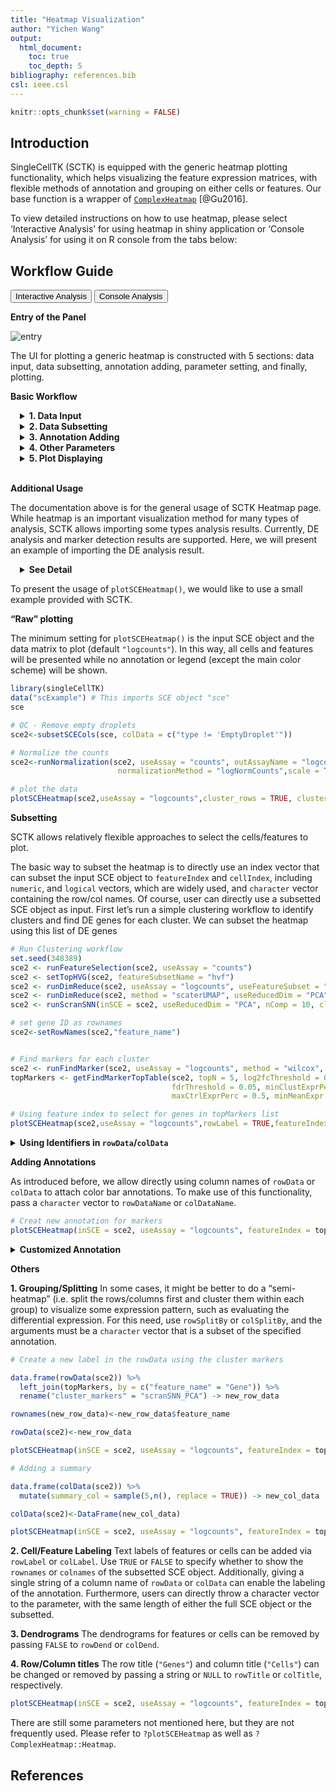 ```yaml
---
title: "Heatmap Visualization"
author: "Yichen Wang"
output:
  html_document:
    toc: true
    toc_depth: 5
bibliography: references.bib
csl: ieee.csl
---
```


```r
knitr::opts_chunk$set(warning = FALSE)
```

````{=html}
<head>
<meta name="viewport" content="width=device-width, initial-scale=1">
</head>
<body>
````

## Introduction

SingleCellTK (SCTK) is equipped with the generic heatmap plotting functionality, which helps visualizing the feature expression matrices, with flexible methods of annotation and grouping on either cells or features. Our base function is a wrapper of [`ComplexHeatmap`](https://rdrr.io/bioc/ComplexHeatmap/) [@Gu2016]. 

To view detailed instructions on how to use heatmap, please select 'Interactive Analysis' for using heatmap in shiny application or 'Console Analysis' for using it on R console from the tabs below: <br>

## Workflow Guide

````{=html}
<div class="tab">
  <button class="tablinks" onclick="openTab(event, 'interactive')" id="ia-button">Interactive Analysis</button>
  <button class="tablinks" onclick="openTab(event, 'console')" id="console-button">Console Analysis</button>
</div>

<div id="interactive" class="tabcontent">
````

**Entry of the Panel**

![entry](ui_screenshots/heatmap/hm_ui_entry.png)\

The UI for plotting a generic heatmap is constructed with 5 sections: data input, data subsetting, annotation adding, parameter setting, and finally, plotting.  

**Basic Workflow**

````{=html}
 <style>
div.offset { background-color:inherit ; border-radius: 5px; margin-left: 15px;}
</style>
<div class = "offset">
<details>
  <summary><b>1. Data Input</b></summary>
```` 

![](ui_screenshots/heatmap/hm_ui_main1.png)\

The data used for plotting a heatmap can only be a feature expression matrix, technically called `assay` in R language. This will be set at the selection input **"Assay to Plot"**.  

There is a second selection called **"Import from analysis"** which is used for the fast setting of plotting a differential expression (DE) analysis or marker detection specific style. The detail of this feature will be introduced [later](#additional-usage).  

````{=html}
</details>
<details>
  <summary><b>2. Data Subsetting</b></summary>
```` 

![](ui_screenshots/heatmap/hm_ui_main2_1.png)\

Similar to the condition definition in the DE analysis panel, here SCTK also adopts a data table to do a filtering and select the cells and features, in order to maintain the maximum flexibility. By default, all the cell annotation available will be displayed as shown in the screenshot above, as well as the feature annotation.  

Generally, to make a selection, users will first find the annotations which can define the cells or features of interests, apply the filter, and then press **"Add all filtered"** to finish the selection. When there is no applicable annotation, we also allow manually entering a list of cell/feature identifiers to specify the contents to be plotted.  

````{=html}
<details>
  <summary><b>Filter by Categorical Variables</b></summary>
````

![](ui_screenshots/heatmap/hm_ui_main2_1_2.png)\

To make the operation cleaner, user can choose to only display the annotation classes of interests at the multi-selection input **"Columns to display"**. The outcome will look like the screenshot above. When the annotation of interests is categorical (in terms of R language, a `character` or `logical` vector or a `factor`), filters can be applied by selecting the categories of interest, at the boxes under the variable names.  

````{=html}
</details>
<details>
  <summary><b>Filter by Continuous Variables</b></summary>
```` 

![](ui_screenshots/heatmap/hm_ui_main2_1_3.png)\

The screenshots above demonstrates how to filer by limiting a range to a continuous data (in R, a `numeric` or `integer` vector).  

````{=html}
</details>
<details>
  <summary><b>Select by Entering A List</b></summary>
```` 

![](ui_screenshots/heatmap/hm_ui_main2_2.png)\

Finally, if there is no applicable annotation to use, SCTK provides a third tab that allows direct pasting a list of unique cell/feature identifiers. As shown above.  

The identifiers pasted to the text box should be able to uniquely identify the cells or features, and they have to be able to be found in the background information (i.e. the background `SingleCellExperiment` (SCE) object). However, they do not necessarily have to be the default identifiers. That is to say, identifiers that can be found in existing annotation are also acceptable. To accomplish this, users only need to select what class of annotation they intend to use at the selection input **"Match input cell/feature identifiers by"**. Note that the option "Row Names" indicates the default identifier when no annotation is available.  

For example, usually in a "cellRanger" style data, the default feature identifiers would usually be "Ensembl IDs", while "gene symbols" will be embedded in the feature annotation. When users only have a list of genes symbol, they can directly use this list, and select the annotation for "gene symbol", instead of going for some other external tools to transfer the "symbols" into "IDs".  

````{=html}
</details>
</details>
<details>
  <summary><b>3. Annotation Adding</b></summary>
```` 

![](ui_screenshots/heatmap/hm_ui_main3_1.png)\

In this sub-panel, users can attach the annotations to be shown in the heatmap legend, and changes in colors are allowed. As mentioned previously, there are two types of values - categorical and continuous. 

````{=html}
<details>
  <summary><b>Color Settings for Categorical Annotation</b></summary>
```` 

For categorical information, the color setting will look like the screenshot above. Each category will be displayed with a color input. Users can click on the color box to change the color for a specific category if needed.  

Note that when categorical annotation is wanted but too many categories are detected, SCTK will not display any color selection but set it with default color scheme, in order to avoid a UI "overflow". 

````{=html}
</details>
<details>
  <summary><b>Color Settings for Continuous Annotation</b></summary>
```` 

![](ui_screenshots/heatmap/hm_ui_main3_2.png)\

While for a continuous value, users will still be asked if the value is categorical or continuous. The reason is that, technically, sometimes there are annotations generated in a continuous numeric data type but indicating categorical information, such as clusters labeled with integers. If users select "Categorical", the similar color selections will be displayed as in the previous screenshot (Refer to the previous folded paragraph). If "Continuous" is selected, a different color selection UI will be shown, as the screenshot above. Here users will be asked to set two colors for a color gradient.  

````{=html}
</details>
</details>
<details>
  <summary><b>4. Other Parameters</b></summary>
```` 

![](ui_screenshots/heatmap/hm_ui_main4.png)\

This is the last sub-panel for the generic heatmap setting before users can generate a plot. 

- Heatmap splitting - multi-selection inputs **"Split columns (cell) by"** and **"Split rows (feature) by"**. By splitting the heatmap in row/column, the clustering of rows/columns will be performed in each splitted group separately. The procedure is also called semi-heatmap in some cases. 
- Label adding - checkbox inputs **"Add cell/feature labels"**. The labels added here are text identifiers attached next to each row/column. Not recommanded when there are a large amount of features/cells to plot. 
- Dendrogram adding - checkbox inputs **"Show dendrograms for"**. Adding the dendrogram of cell/feature clustering to the top/left. The dendrograms will also be splitted if the heatmap splitting is also requested. 
- Normalization - checkbox input **"Z-Score SCale"**. Whether to perform z-score normalization to the data matrix to plot. 
- Value trimming - numeric sliding input **"Trim"**. Trim the value in the data matrix to plot to the closer bound of a range if a value is out of the range. The numeric slider UI dynamically changes with the data if normalized. 
- Heatmap color setting - **"Color Scheme"**. User can set the colors of the highest value, the lowest value and the middle value for the heatmap. Meanwhile, some frequently used presets are also provided. s

````{=html}
</details>
<details>
  <summary><b>5. Plot Displaying</b></summary>
```` 

![](ui_screenshots/heatmap/hm_ui_plot1.png)\

After going over all the settings shown in the screenshots of the previous sections, users can confirm to generate a heatmap by clicking on the button **"Plot Heatmap"**. A heatmap in the screenshot above will be generated at the bottom region of the UI.  

````{=html}
</details>
</div>
<br>
```` 

**Additional Usage**

The documentation above is for the general usage of SCTK Heatmap page. While heatmap is an important visualization method for many types of analysis, SCTK allows importing some types analysis results. Currently, DE analysis and marker detection results are supported. Here, we will present an example of importing the DE analysis result.  

````{=html}
<div class = "offset">
<details>
  <summary><b>See Detail</b></summary>
```` 

![](ui_screenshots/heatmap/hm_ui_de_1.png)\

First, users need to go back to the top of the Heatmap panel, and find **"Import from analysis"** selection input. On selecting `"Differential Expression"`, the session will scan the background data and show a list of the analysis information for users to choose from. After selecting the analysis of interests, click **"Import"**.  

The import functionality will automatically fill most of the options afterwards, including making up some temporary DE specific annotations and subset the data accordingly. 

![](ui_screenshots/heatmap/hm_ui_de_2.png)\
![](ui_screenshots/heatmap/hm_ui_de_3.png)\

Note that the features automatically selected are all of the ones stored to the result. In other words, this is affected by the parameters used when running the DE analysis. However, sometimes users might not want to plot all of them but apply some further filters instead. For example, using features with the absolute value of Log2FC greater than `1` usually produces cleaner figure, than setting that bound to `0.25`. To apply this filter in the UI, users need to click on the input box below the column title in the table. If the column is for categorical information, then just click on the categories of interests; else if it is numeric, users can either manually drag the sliders or type a "formula" into the input box. The formula follows the rule: `{low}...{high}`, where one of the two bounds can be omitted for a one-end range. For example if users want to apply a filter described above for Log2FC values, they need to first click **"Clear selection"**, type `1...` , click **"Add all filtered"**, then type `...-1`, and click **"Add all filtered"** again.  

![](ui_screenshots/heatmap/hm_ui_de_8.png)\

Other heatmap settings will also be automatically filled for a DE specific heatmap.  

![](ui_screenshots/heatmap/hm_ui_de_4.png)\
![](ui_screenshots/heatmap/hm_ui_de_5.png)\
![](ui_screenshots/heatmap/hm_ui_de_6.png)\
![](ui_screenshots/heatmap/hm_ui_de_7.png)\

````{=html}
</details>
</div>
</div>

<div id="console" class="tabcontent">
````

To present the usage of `plotSCEHeatmap()`, we would like to use a small example provided with SCTK. 

**"Raw" plotting**

The minimum setting for `plotSCEHeatmap()` is the input SCE object and the data matrix to plot (default `"logcounts"`). In this way, all cells and features will be presented while no annotation or legend (except the main color scheme) will be shown.  

```R
library(singleCellTK)
data("scExample") # This imports SCE object "sce"
sce

# QC - Remove empty droplets
sce2<-subsetSCECols(sce, colData = c("type != 'EmptyDroplet'"))

# Normalize the counts 
sce2<-runNormalization(sce2, useAssay = "counts", outAssayName = "logcounts",
                        normalizationMethod = "logNormCounts",scale = TRUE)

# plot the data
plotSCEHeatmap(sce2,useAssay = "logcounts",cluster_rows = TRUE, cluster_columns = TRUE)
```

**Subsetting**

SCTK allows relatively flexible approaches to select the cells/features to plot.  

The basic way to subset the heatmap is to directly use an index vector that can subset the input SCE object to `featureIndex` and `cellIndex`, including `numeric`, and `logical` vectors, which are widely used, and `character` vector containing the row/col names. Of course, user can directly use a subsetted SCE object as input.  First let's run a simple clustering workflow to identify clusters and find DE genes for each cluster. We can subset the heatmap using this list of DE genes

```R

# Run Clustering workflow
set.seed(348389)
sce2 <- runFeatureSelection(sce2, useAssay = "counts")
sce2 <- setTopHVG(sce2, featureSubsetName = "hvf")
sce2 <- runDimReduce(sce2, useAssay = "logcounts", useFeatureSubset = "hvf", scale = TRUE, reducedDimName = "PCA")
sce2 <- runDimReduce(sce2, method = "scaterUMAP", useReducedDim = "PCA", reducedDimName = "UMAP", nComponents = 10)
sce2 <- runScranSNN(inSCE = sce2, useReducedDim = "PCA", nComp = 10, clusterName = "scranSNN_PCA")

# set gene ID as rownames
sce2<-setRowNames(sce2,"feature_name")


# Find markers for each cluster
sce2 <- runFindMarker(sce2, useAssay = "logcounts", method = "wilcox", cluster = "scranSNN_PCA")
topMarkers <- getFindMarkerTopTable(sce2, topN = 5, log2fcThreshold = 0.5, 
                                    fdrThreshold = 0.05, minClustExprPerc = 0.5, 
                                    maxCtrlExprPerc = 0.5, minMeanExpr = 0)

# Using feature index to select for genes in topMarkers list 
plotSCEHeatmap(sce2,useAssay = "logcounts",rowLabel = TRUE,featureIndex = topMarkers$Gene,cluster_columns = TRUE)
```

````{=html}
</details>
<details>
  <summary><b>Using Identifiers in <code>rowData</code>/<code>colData</code></b></summary>
```` 

In a more complex situation, where users might only have a set of identifiers which are not inside the row/col names (i.e. unable to directly subset the SCE object), we provide another approach. The subset, in this situation, can be accessed via specifying a vector that contains the identifiers users have, to `featureIndexBy` or `cellIndexBy`. This specification allows directly giving one column name of `rowData` or `colData`.  

```R

list_of_FIDs<-c("ENSG00000251562","ENSG00000205542","ENSG00000177954","ENSG00000166710")

plotSCEHeatmap(inSCE = sce2, useAssay = "logcounts", featureIndexBy = "feature_ID",  featureIndex = list_of_FIDs, cluster_rows = TRUE, cluster_columns = TRUE, rowLabel = TRUE)

```

````{=html}
</details>
````

**Adding Annotations**

As introduced before, we allow directly using column names of `rowData` or `colData` to attach color bar annotations. To make use of this functionality, pass a `character` vector to `rowDataName` or `colDataName`. 

```R
# Creat new annotation for markers 
plotSCEHeatmap(inSCE = sce2, useAssay = "logcounts", featureIndex = topMarkers$Gene, colDataName = c( "scranSNN_PCA"),rowLabel = TRUE, cluster_rows = TRUE, cluster_columns = TRUE)
```

````{=html}
<details>
  <summary><b>Customized Annotation</b></summary>
```` 

Fully customized annotation is also supported, though it can be complex for users. For the labeling, it is more recommended to insert the information into `rowData` or `colData` and then make use. For coloring, information should be passed to `featureAnnotationColor` or `cellAnnotationColor`. The argument must be a `list` object with names matching the annotation classes (such as `"randLabel"` and `"type"`); each inner object under a name must be a named vector, with colors as the values and existing categories as the names. The working instance looks like this:

```R
colAnnotattionColor <- list(
  sample = c(pbmc_4k = "FF4D4D"),
  type = c(Singlet = "#4DFFFF", Doublet = "#FFC04D")
)
```

````{=html}
</details>
```` 

**Others**

**1. Grouping/Splitting** In some cases, it might be better to do a "semi-heatmap" (i.e. split the rows/columns first and cluster them within each group) to visualize some expression pattern, such as evaluating the differential expression. For this need, use `rowSplitBy` or `colSplitBy`, and the arguments must be a `character` vector that is a subset of the specified annotation.  

```R

# Create a new label in the rowData using the cluster markers

data.frame(rowData(sce2)) %>% 
  left_join(topMarkers, by = c("feature_name" = "Gene")) %>%
  rename("cluster_markers" = "scranSNN_PCA") -> new_row_data

rownames(new_row_data)<-new_row_data$feature_name

rowData(sce2)<-new_row_data

plotSCEHeatmap(inSCE = sce2, useAssay = "logcounts", featureIndex = topMarkers$Gene, colDataName = c("type"), aggregateCol = "scranSNN_PCA", rowGap = grid::unit(2, 'mm'),rowLabel = TRUE, rowDataName = "cluster_markers", rowSplitBy = "cluster_markers")

# Adding a summary 

data.frame(colData(sce2)) %>% 
  mutate(summary_col = sample(5,n(), replace = TRUE)) -> new_col_data

colData(sce2)<-DataFrame(new_col_data)

plotSCEHeatmap(inSCE = sce2, useAssay = "logcounts", featureIndex = topMarkers$Gene, colDataName = c("type"), aggregateCol = "scranSNN_PCA", rowGap = grid::unit(2, 'mm'),rowLabel = TRUE, rowDataName = "cluster_markers", rowSplitBy = "cluster_markers", addCellSummary = "summary_col" )
```

**2. Cell/Feature Labeling** Text labels of features or cells can be added via `rowLabel` or `colLabel`. Use `TRUE` or `FALSE` to specify whether to show the `rownames` or `colnames` of the subsetted SCE object. Additionally, giving a single string of a column name of `rowData` or `colData` can enable the labeling of the annotation. Furthermore, users can directly throw a character vector to the parameter, with the same length of either the full SCE object or the subsetted.  

**3. Dendrograms** The dendrograms for features or cells can be removed by passing `FALSE` to `rowDend` or `colDend`.  

**4. Row/Column titles** The row title (`"Genes"`) and column title (`"Cells"`) can be changed or removed by passing a string or `NULL` to `rowTitle` or `colTitle`, respectively.  

```R
plotSCEHeatmap(inSCE = sce2, useAssay = "logcounts", featureIndex = topMarkers$Gene, rowGap = grid::unit(2, 'mm'),rowLabel = TRUE,  rowTitle = "Markers",colTitle = "Clusters", cluster_columns = TRUE, cluster_rows = TRUE)
```

There are still some parameters not mentioned here, but they are not frequently used. Please refer to `?plotSCEHeatmap` as well as `?ComplexHeatmap::Heatmap`. 

````{=html} 
</div>
<script>
document.getElementById("ia-button").click();
</script>
</body>
````

## References
